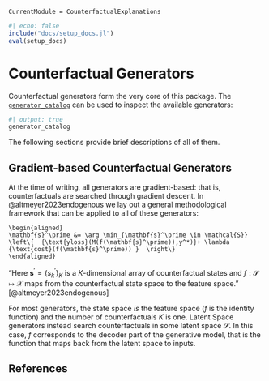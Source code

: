 ```@meta
CurrentModule = CounterfactualExplanations 
```

```julia
#| echo: false
include("docs/setup_docs.jl")
eval(setup_docs)
```

# Counterfactual Generators

Counterfactual generators form the very core of this package. The [`generator_catalog`](@ref) can be used to inspect the available generators:

```julia
#| output: true
generator_catalog
```

The following sections provide brief descriptions of all of them.

## Gradient-based Counterfactual Generators

At the time of writing, all generators are gradient-based: that is, counterfactuals are searched through gradient descent. In @altmeyer2023endogenous we lay out a general methodological framework that can be applied to all of these generators:

```math
\begin{aligned}
\mathbf{s}^\prime &= \arg \min_{\mathbf{s}^\prime \in \mathcal{S}} \left\{  {\text{yloss}(M(f(\mathbf{s}^\prime)),y^*)}+ \lambda {\text{cost}(f(\mathbf{s}^\prime)) }  \right\} 
\end{aligned} 
```

"Here $\mathbf{s}^\prime=\left\{s_k^\prime\right\}_K$ is a $K$-dimensional array of counterfactual states and $f: \mathcal{S} \mapsto \mathcal{X}$ maps from the counterfactual state space to the feature space." [@altmeyer2023endogenous]

For most generators, the state space *is* the feature space ($f$ is the identity function) and the number of counterfactuals $K$ is one. Latent Space generators instead search counterfactuals in some latent space $\mathcal{S}$. In this case, $f$ corresponds to the decoder part of the generative model, that is the function that maps back from the latent space to inputs.

## References